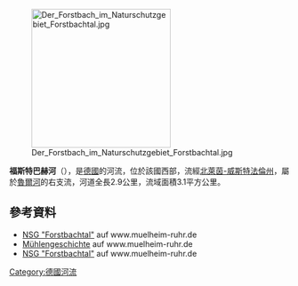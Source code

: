 {{Multiple issues|
{{No footnotes|time=2020-07-22T13:03:36+00:00}}
{{Refimprove|time=2020-07-22T13:03:36+00:00}}
}}
{{Coord|51|24|11.6|N|6|53|46.35|E|display=title}}
[[Image:Der_Forstbach_im_Naturschutzgebiet_Forstbachtal.jpg|250px]]

'''福斯特巴赫河'''（{{lang-de|Forstbach}}），是[[德國|德國]]的河流，位於該國西部，流經[[北萊茵-威斯特法倫州|北萊茵-威斯特法倫州]]，屬於[[魯爾河|魯爾河]]的右支流，河道全長2.9公里，流域面積3.1平方公里。


==參考資料==
* [http://www.muelheim-ruhr.de/cms/landschaftsplan_-_abschnitt_c_2127-9_-_besondere_festsetzungen_fuer_die_naturschutzgebiete_7_-_91.html NSG "Forstbachtal"] auf www.muelheim-ruhr.de
* [http://www.muelheim-ruhr.de/cms/muehlen_in_muelheim2.html Mühlengeschichte] auf www.muelheim-ruhr.de
* [http://www.muelheim-ruhr.de/cms/landschaftsplan_-_abschnitt_c_2127-9_-_besondere_festsetzungen_fuer_die_naturschutzgebiete_7_-_91.html NSG "Forstbachtal"] auf www.muelheim-ruhr.de

{{Germany-geo-stub}}
[[Category:德國河流|Category:德國河流]]